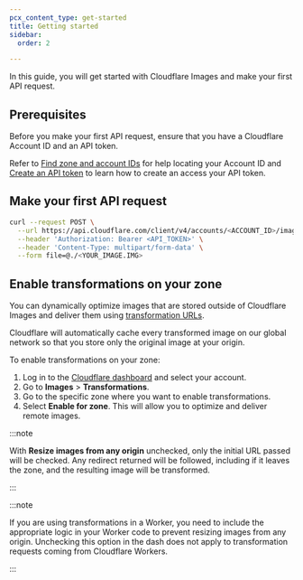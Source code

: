 ```yaml
---
pcx_content_type: get-started
title: Getting started
sidebar:
  order: 2

---
```


In this guide, you will get started with Cloudflare Images and make your first API request.

## Prerequisites

Before you make your first API request, ensure that you have a Cloudflare Account ID and an API token.

Refer to [Find zone and account IDs](/fundamentals/account/find-account-and-zone-ids/) for help locating your Account ID and [Create an API token](/fundamentals/api/get-started/create-token/) to learn how to create an access your API token.

## Make your first API request

```bash
curl --request POST \
  --url https://api.cloudflare.com/client/v4/accounts/<ACCOUNT_ID>/images/v1 \
  --header 'Authorization: Bearer <API_TOKEN>' \
  --header 'Content-Type: multipart/form-data' \
  --form file=@./<YOUR_IMAGE.IMG>
```

## Enable transformations on your zone

You can dynamically optimize images that are stored outside of Cloudflare Images and deliver them using [transformation URLs](/images/transform-images/transform-via-url/).

Cloudflare will automatically cache every transformed image on our global network so that you store only the original image at your origin.

To enable transformations on your zone:

1. Log in to the [Cloudflare dashboard](https://dash.cloudflare.com/login) and select your account.
2. Go to **Images** > **Transformations**.
3. Go to the specific zone where you want to enable transformations.
4. Select **Enable for zone**. This will allow you to optimize and deliver remote images.

:::note


With **Resize images from any origin** unchecked, only the initial URL passed will be checked. Any redirect returned will be followed, including if it leaves the zone, and the resulting image will be transformed.


:::

:::note


If you are using transformations in a Worker, you need to include the appropriate logic in your Worker code to prevent resizing images from any origin. Unchecking this option in the dash does not apply to transformation requests coming from Cloudflare Workers.


:::
